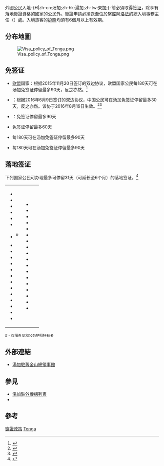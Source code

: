 {{NoteTA
|1=zh-cn:澳大利亚;zh-tw:澳洲;zh-sg:澳洲;
}}
外國公民入境'''{{TON}}'''-{H|zh-cn:汤加;zh-hk:湯加;zh-tw:東加;}-前必須取得[[签证|签证]]，除享有落地簽證資格的國家的公民外。簽證申請必須送至位於[[努库阿洛法|努库阿洛法]]的總入境事務主任（{{lang|en|Principal Immigration Officer}}）處。入境旅客的[[护照|护照]]均須有6個月以上有效期。

==分布地圖==
[[Image:Visa_policy_of_Tonga.png|thumb]]

==免签证==
*{{flagicon|EU}} [[欧盟|欧盟]]国家：根据2015年11月20日签订的双边协议，欧盟国家公民每180天可在汤加免签证停留最多90天，反之亦然。<ref>{{Cite web |url=http://www.consilium.europa.eu/en/documents-publications/agreements-conventions/agreement/?aid=2015057 |title=Agreement between the European Union and the Kingdom of Tonga on the short-stay visa waiver |accessdate=2016-06-10 |archive-date=2017-08-20 |archive-url=https://web.archive.org/web/20170820174825/http://www.consilium.europa.eu/en/documents-publications/agreements-conventions/agreement/?aid=2015057 |dead-url=no }}</ref>
*{{CHN}}：根据2016年6月9日签订的双边协议，中国公民可在汤加免签证停留最多30天，反之亦然。该协于2016年8月19日生效。<ref>{{cite web|author1=中华人民共和国驻汤加王国大使馆|title=中国与汤加签署互免签证协定|url=http://to.chineseembassy.org/chn/sgxw/t1370891.htm|accessdate=2016-06-09|archive-date=2016-08-10|archive-url=https://web.archive.org/web/20160810135747/http://to.chineseembassy.org/chn/sgxw/t1370891.htm|dead-url=no}}</ref><ref>{{cite web|author1=中国领事服务网|title=中国政府和汤加政府关于互免持普通护照人员签证的协定将于2016年8月19日生效|url=http://cs.mfa.gov.cn/gyls/lsgz/fwxx/t1389184.shtml|accessdate=2016年8月21日|archive-date=2016年8月26日|archive-url=https://web.archive.org/web/20160826045000/http://cs.mfa.gov.cn/gyls/lsgz/fwxx/t1389184.shtml|dead-url=no}}</ref>
*{{flag|Israel}}：免签证停留最多90天
*{{flag|United Arab Emirates}} 免签证停留最多60天
*{{flag|Norway}} 每180天可在汤加免签证停留最多90天
*{{flag|Iceland}} 每180天可在汤加免签证停留最多90天

==落地签证==
下列国家公民可办理最多可停留31天（可延长至6个月）的落地签证。<ref>{{cite web|title=Visa Information|url=https://www.timaticweb.com/cgi-bin/tim_website_client.cgi?FullText=1&COUNTRY=TO&SECTION=VI&SUBSECTION=00&user=KLMB2C&subuser=KLMB2C|work=[[Timatic|Timatic]]|publisher=[[IATA|IATA]]|accessdate=17 December 2013|archive-date=2014-03-14|archive-url=https://archive.is/20140314210726/https://www.timaticweb.com/cgi-bin/tim_website_client.cgi?FullText=1&COUNTRY=TO&SECTION=VI&SUBSECTION=00&user=KLMB2C&subuser=KLMB2C|dead-url=yes}}</ref>
{| 
| 
*{{flagcountry|Australia}}
*{{flagcountry|Bahamas}}
*{{flagcountry|Barbados}}
*{{flagcountry|Brazil}}
*{{flagcountry|Brunei}}
*{{flagcountry|Canada}}
*{{CHN}}<sup>#</sup>
*{{HKG}}
*{{MAC}}
*{{flagcountry|Dominica}}
*{{flagcountry|Fiji}}
*{{flagcountry|Ireland}}
*{{flagcountry|Israel}}
*{{flagcountry|Japan}}
*{{flagcountry|Kiribati}}
*{{flag|Republic of Korea}}
*{{flagcountry|Malaysia}}
*{{flagcountry|Marshall Islands}}
*{{FSM}}
*{{flagcountry|Monaco}}
|valign=top|
*{{flagcountry|Nauru}}
*{{flagcountry|New Zealand}}
*{{flagcountry|Palau}}
*{{flagcountry|Papua New Guinea}}
*{{flagcountry|Russia}}
*{{flagcountry|Saint Kitts and Nevis}}
*{{flagcountry|Saint Lucia}}
*{{flagcountry|Saint Vincent and the Grenadines}}
*{{flagcountry|Samoa}}
*{{flagcountry|Seychelles}}
*{{flagcountry|Singapore}}
*{{flagcountry|Solomon Islands}}
*{{flagcountry|Turkey}}
*{{flagcountry|Tuvalu}}
*{{flagcountry|Ukraine}}
*{{flagcountry|United Kingdom}}
*{{flagcountry|United States of America}}
*{{flagcountry|Vanuatu}}
|
|}
<small># - 仅限外交和公务护照持有者</small>

==外部連結==
*[https://web.archive.org/web/20140315015346/http://tongaconsul.com/index.php?option=com_content&task=view&id=83&Itemid=54 湯加駐舊金山總領事館]{{en}}

==參見==
*[[湯加駐外機構列表|湯加駐外機構列表]]
*{{tsl|en|Visa requirements for Tongan citizens|湯加公民簽證要求}}

==參考==
{{reflist}}

{{各国签证信息}}

[[Category:東加外交|簽證政策]]
[[Category:各國簽證政策|Tonga]]